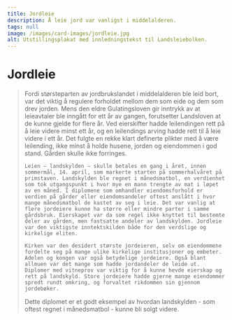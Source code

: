 ```yaml
---
title: Jordleie
description: Å leie jord var vanligst i middelalderen.
tags: null
image: /images/card-images/jordleie.jpg
alt: Utstillingsplakat med innledningstekst til Landsleiebolken.
---
```



# Jordleie

<Blockquote
    quote='«Bruks- og vedlikeholdsplikt gir rett til bygsel, og jordleie gir rett til avling og alt arbeid som er i avtalen deres.»'
    footer='Landsleiebolken, kapittel 1' />


<Container stil="initial side">
    Fordi størsteparten av jordbrukslandet i middelalderen ble leid bort, var det viktig å regulere forholdet mellom dem som eide og dem som drev jorden. Mens den eldre Gulatingsloven gir inntrykk av at leieavtaler ble inngått for ett år av gangen, forutsetter Landsloven at de kunne gjelde for flere år. 
    Ved eierskifter hadde leilendingen rett på å leie videre minst ett år, og en leilendings arving hadde rett til å leie videre i ett år. Det fulgte en rekke klart definerte plikter med å være leilending, ikke minst å holde husene, jorden og eiendommen i god stand. Gården skulle ikke forringes. 
    
    Leien – landskylden – skulle betales en gang i året, innen sommermål, 14. april, som markerte starten på sommerhalvåret på primstaven. Landskylden ble regnet i månedsmatbol, en verdienhet som tok utgangspunkt i hvor mye en mann trengte av mat i løpet av en måned. I diplomene som omhandler eiendomsforhold er verdien på gårder eller eiendomsandeler oftest anslått i hvor mange månedsmatbol de kastet av seg i leie. Det var vanlig at flere jordeiere kunne ha større eller mindre parter i samme gårdsbruk. Eierskapet var da som regel ikke knyttet til bestemte deler av gården, men fastsatte andeler av landskylden. Jordleie var den viktigste inntektskilden både for den verdslige og kirkelige eliten. 
    
    Kirken var den desidert største jordeieren, selv om eiendommene fordelte seg på mange ulike kirkelige institusjoner og embeter. Adelen og kongen var også betydelige jordeiere. Også blant allmuen var det mange som hadde jordandeler de leide ut. Diplomer med vitneprov var viktig for å kunne hevde eierskap og rett på landskyld. Store jordeiere hadde gjerne mange eiendommer spredt rundt omkring, og forvaltet rikdommen sin gjennom jordebøker.
</Container>

<Work id="ubb-diplom-0005">
Dette diplomet er et godt eksempel av hvordan landskylden - som oftest regnet i månedsmatbol - kunne bli solgt videre.
</Work>

